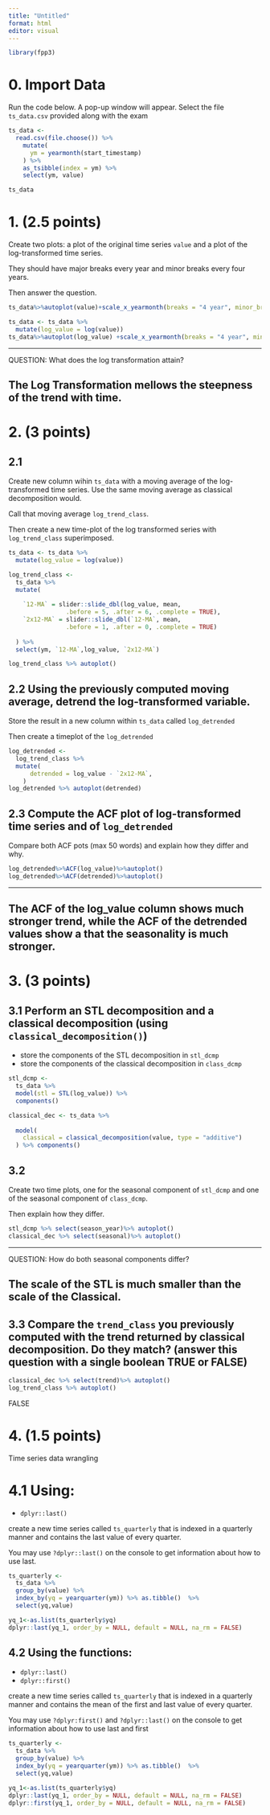 ---
title: "Untitled"
format: html
editor: visual
---

```{r}
library(fpp3)
```

# 0. Import Data

Run the code below. A pop-up window will appear. Select the file `ts_data.csv` provided along with the exam

```{r}
ts_data <- 
  read.csv(file.choose()) %>% 
    mutate(
      ym = yearmonth(start_timestamp)
    ) %>% 
    as_tsibble(index = ym) %>% 
    select(ym, value)

ts_data
```

# 1. (2.5 points)

Create two plots: a plot of the original time series `value` and a plot of the log-transformed time series.

They should have major breaks every year and minor breaks every four years.

Then answer the question.

```{r}
ts_data%>%autoplot(value)+scale_x_yearmonth(breaks = "4 year", minor_breaks = "1 year")

ts_data <- ts_data %>%
  mutate(log_value = log(value))
ts_data%>%autoplot(log_value) +scale_x_yearmonth(breaks = "4 year", minor_breaks = "1 year")

```

------------------------------------------------------------------------

QUESTION: What does the log transformation attain?

## The Log Transformation mellows the steepness of the trend with time.

# 2. (3 points)

## 2.1

Create new column wihin `ts_data` with a moving average of the log-transformed time series. Use the same moving average as classical decomposition would.

Call that moving average `log_trend_class`.

Then create a new time-plot of the log transformed series with `log_trend_class` superimposed.

```{r}
ts_data <- ts_data %>%
  mutate(log_value = log(value))

log_trend_class <- 
  ts_data %>%
  mutate(
    
    `12-MA` = slider::slide_dbl(log_value, mean,
                .before = 5, .after = 6, .complete = TRUE),
    `2x12-MA` = slider::slide_dbl(`12-MA`, mean,
                .before = 1, .after = 0, .complete = TRUE)
    
  ) %>% 
  select(ym, `12-MA`,log_value, `2x12-MA`)

log_trend_class %>% autoplot()
```

## 2.2 Using the previously computed moving average, detrend the log-transformed variable.

Store the result in a new column within `ts_data` called `log_detrended`

Then create a timeplot of the `log_detrended`

```{r}
log_detrended <- 
  log_trend_class %>%
  mutate(
      detrended = log_value - `2x12-MA`,
    )
log_detrended %>% autoplot(detrended)
```

## 2.3 Compute the ACF plot of log-transformed time series and of `log_detrended`

Compare both ACF pots (max 50 words) and explain how they differ and why.

```{r}
log_detrended%>%ACF(log_value)%>%autoplot()
log_detrended%>%ACF(detrended)%>%autoplot()

```

------------------------------------------------------------------------

## The ACF of the log_value column shows much stronger trend, while the ACF of the detrended values show a that the seasonality is much stronger.

# 3. (3 points)

## 3.1 Perform an STL decomposition and a classical decomposition (using `classical_decomposition()`)

-   store the components of the STL decomposition in `stl_dcmp`
-   store the components of the classical decomposition in `class_dcmp`

```{r}
stl_dcmp <- 
  ts_data %>%
  model(stl = STL(log_value)) %>%
  components() 

classical_dec <- ts_data %>%
  
  model(
    classical = classical_decomposition(value, type = "additive")
  ) %>% components()
```

## 3.2

Create two time plots, one for the seasonal component of `stl_dcmp` and one of the seasonal component of `class_dcmp`.

Then explain how they differ.

```{r}
stl_dcmp %>% select(season_year)%>% autoplot()
classical_dec %>% select(seasonal)%>% autoplot()
```

------------------------------------------------------------------------

QUESTION: How do both seasonal components differ?

## The scale of the STL is much smaller than the scale of the Classical.

## 3.3 Compare the `trend_class` you previously computed with the trend returned by classical decomposition. Do they match? (answer this question with a single boolean TRUE or FALSE)

```{r}
classical_dec %>% select(trend)%>% autoplot()
log_trend_class %>% autoplot()
```

FALSE

# 4. (1.5 points)

Time series data wrangling

# 4.1 Using:

-   `dplyr::last()`

create a new time series called `ts_quarterly` that is indexed in a quarterly manner and contains the last value of every quarter.

You may use `?dplyr::last()` on the console to get information about how to use last.

```{r}
ts_quarterly <-  
  ts_data %>% 
  group_by(value) %>%
  index_by(yq = yearquarter(ym)) %>% as.tibble()  %>%   
  select(yq,value) 

yq_1<-as.list(ts_quarterly$yq)
dplyr::last(yq_1, order_by = NULL, default = NULL, na_rm = FALSE)
```

## 4.2 Using the functions:

-   `dplyr::last()`
-   `dplyr::first()`

create a new time series called `ts_quarterly` that is indexed in a quarterly manner and contains the mean of the first and last value of every quarter.

You may use `?dplyr:first()` and `?dplyr::last()` on the console to get information about how to use last and first

```{r}
ts_quarterly <-  
  ts_data %>% 
  group_by(value) %>%
  index_by(yq = yearquarter(ym)) %>% as.tibble()  %>%   
  select(yq,value) 

yq_1<-as.list(ts_quarterly$yq)
dplyr::last(yq_1, order_by = NULL, default = NULL, na_rm = FALSE)
dplyr::first(yq_1, order_by = NULL, default = NULL, na_rm = FALSE)

```
